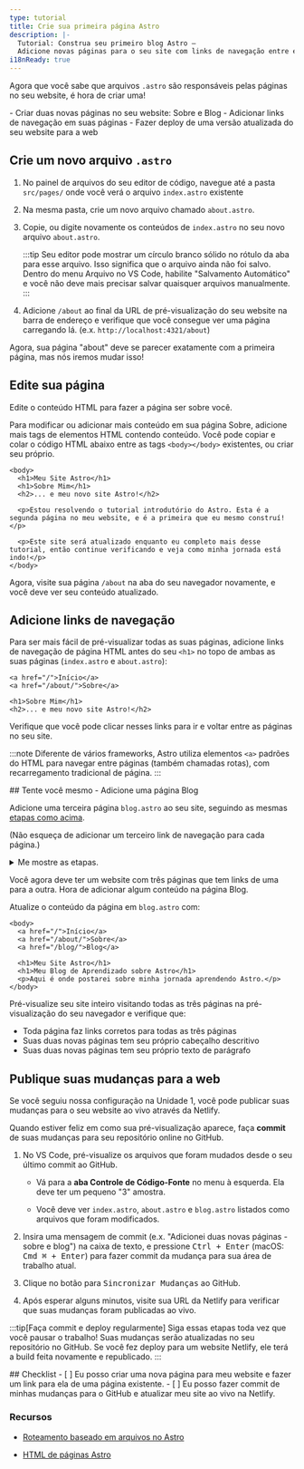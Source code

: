 ```yaml
---
type: tutorial
title: Crie sua primeira página Astro
description: |-
  Tutorial: Construa seu primeiro blog Astro —
  Adicione novas páginas para o seu site com links de navegação entre elas
i18nReady: true
---
```



Agora que você sabe que arquivos `.astro` são responsáveis pelas páginas no seu website, é hora de criar uma!

<PreCheck>
  - Criar duas novas páginas no seu website: Sobre e Blog
  - Adicionar links de navegação em suas páginas
  - Fazer deploy de uma versão atualizada do seu website para a web
</PreCheck>

## Crie um novo arquivo `.astro`

1. No painel de arquivos do seu editor de código, navegue até a pasta `src/pages/` onde você verá o arquivo `index.astro` existente

2. Na mesma pasta, crie um novo arquivo chamado `about.astro`.

3. Copie, ou digite novamente os conteúdos de `index.astro` no seu novo arquivo `about.astro`.

    :::tip
    Seu editor pode mostrar um círculo branco sólido no rótulo da aba para esse arquivo. Isso significa que o arquivo ainda não foi salvo. Dentro do menu Arquivo no VS Code, habilite "Salvamento Automático" e você não deve mais precisar salvar quaisquer arquivos manualmente.
    :::

4. Adicione `/about` ao final da URL de pré-visualização do seu website na barra de endereço e verifique que você consegue ver uma página carregando lá. (e.x. `http://localhost:4321/about`)

Agora, sua página "about" deve se parecer exatamente com a primeira página, mas nós iremos mudar isso!

## Edite sua página

Edite o conteúdo HTML para fazer a página ser sobre você.

Para modificar ou adicionar mais conteúdo em sua página Sobre, adicione mais tags de elementos HTML contendo conteúdo. Você pode copiar e colar o código HTML abaixo entre as tags `<body></body>` existentes, ou criar seu próprio.

```astro title="src/pages/about.astro" ins={3-8} del={2}
<body>
  <h1>Meu Site Astro</h1>
  <h1>Sobre Mim</h1>
  <h2>... e meu novo site Astro!</h2>

  <p>Estou resolvendo o tutorial introdutório do Astro. Esta é a segunda página no meu website, e é a primeira que eu mesmo construí!</p>

  <p>Este site será atualizado enquanto eu completo mais desse tutorial, então continue verificando e veja como minha jornada está indo!</p>
</body>
```

Agora, visite sua página `/about` na aba do seu navegador novamente, e você deve ver seu conteúdo atualizado.

## Adicione links de navegação

Para ser mais fácil de pré-visualizar todas as suas páginas, adicione links de navegação de página HTML antes do seu `<h1>` no topo de ambas as suas páginas (`index.astro` e `about.astro`):

```astro title="src/pages/about.astro" ins={1-2}
<a href="/">Início</a>
<a href="/about/">Sobre</a>

<h1>Sobre Mim</h1>
<h2>... e meu novo site Astro!</h2>
```

Verifique que você pode clicar nesses links para ir e voltar entre as páginas no seu site.

:::note
Diferente de vários frameworks, Astro utiliza elementos `<a>` padrões do HTML para navegar entre páginas (também chamadas rotas), com recarregamento tradicional de página.
:::

<Box icon="puzzle-piece">
## Tente você mesmo - Adicione uma página Blog

Adicione uma terceira página `blog.astro` ao seu site, seguindo as mesmas [etapas como acima](#crie-um-novo-arquivo-astro).

(Não esqueça de adicionar um terceiro link de navegação para cada página.)

<details>
<summary>Me mostre as etapas.</summary>
1. Crie um novo arquivo em `src/pages/blog.astro`.
2. Copie os conteúdos de `index.astro` e os cole em `blog.astro`.
3. [Adicione um terceiro link de navegação](#adicione-links-de-navegação) ao topo de cada página:

```astro title="src/pages/index.astro" ins={4}
<body>
  <a href="/">Início</a>
  <a href="/about/">Sobre</a>
  <a href="/blog/">Blog</a>

  <h1>Meu Site Astro</h1>
</body>
```
</details>
</Box>

Você agora deve ter um website com três páginas que tem links de uma para a outra. Hora de adicionar algum conteúdo na página Blog.

Atualize o conteúdo da página em `blog.astro` com:
```astro astro title="src/pages/blog.astro" ins={7-8} del={6}
<body>
  <a href="/">Início</a>
  <a href="/about/">Sobre</a>
  <a href="/blog/">Blog</a>

  <h1>Meu Site Astro</h1>
  <h1>Meu Blog de Aprendizado sobre Astro</h1>
  <p>Aqui é onde postarei sobre minha jornada aprendendo Astro.</p>
</body>
```

Pré-visualize seu site inteiro visitando todas as três páginas na pré-visualização do seu navegador e verifique que:
- Toda página faz links corretos para todas as três páginas
- Suas duas novas páginas tem seu próprio cabeçalho descritivo 
- Suas duas novas páginas tem seu próprio texto de parágrafo

## Publique suas mudanças para a web

Se você seguiu nossa configuração na Unidade 1, você pode publicar suas mudanças para o seu website ao vivo através da Netlify.

Quando estiver feliz em como sua pré-visualização aparece, faça **commit** de suas mudanças para seu repositório online no GitHub.

1. No VS Code, pré-visualize os arquivos que foram mudados desde o seu último commit ao GitHub. 

    - Vá para a **aba Controle de Código-Fonte** no menu à esquerda. Ela deve ter um pequeno "3" amostra.

    - Você deve ver `index.astro`, `about.astro` e `blog.astro` listados como arquivos que foram modificados.

2. Insira uma mensagem de commit (e.x. "Adicionei duas novas páginas - sobre e blog") na caixa de texto, e pressione <kbd>Ctrl + Enter</kbd> (macOS: <kbd>Cmd ⌘ + Enter</kbd>) para fazer commit da mudança para sua área de trabalho atual.

3. Clique no botão para <kbd>Sincronizar Mudanças</kbd> ao GitHub.

4. Após esperar alguns minutos, visite sua URL da Netlify para verificar que suas mudanças foram publicadas ao vivo.

:::tip[Faça commit e deploy regularmente]
Siga essas etapas toda vez que você pausar o trabalho! Suas mudanças serão atualizadas no seu repositório no GitHub. Se você fez deploy para um website Netlify, ele terá a build feita novamente e republicado.
:::



<Box icon="check-list">
## Checklist

<Checklist>
- [ ] Eu posso criar uma nova página para meu website e fazer um link para ela de uma página existente.
- [ ] Eu posso fazer commit de minhas mudanças para o GitHub e atualizar meu site ao vivo na Netlify.
</Checklist>
</Box>

### Recursos

- [Roteamento baseado em arquivos no Astro](/pt-br/basics/astro-pages/#roteamento-baseado-em-arquivos)

- [HTML de páginas Astro](/pt-br/basics/astro-pages/#páginas-astro)
